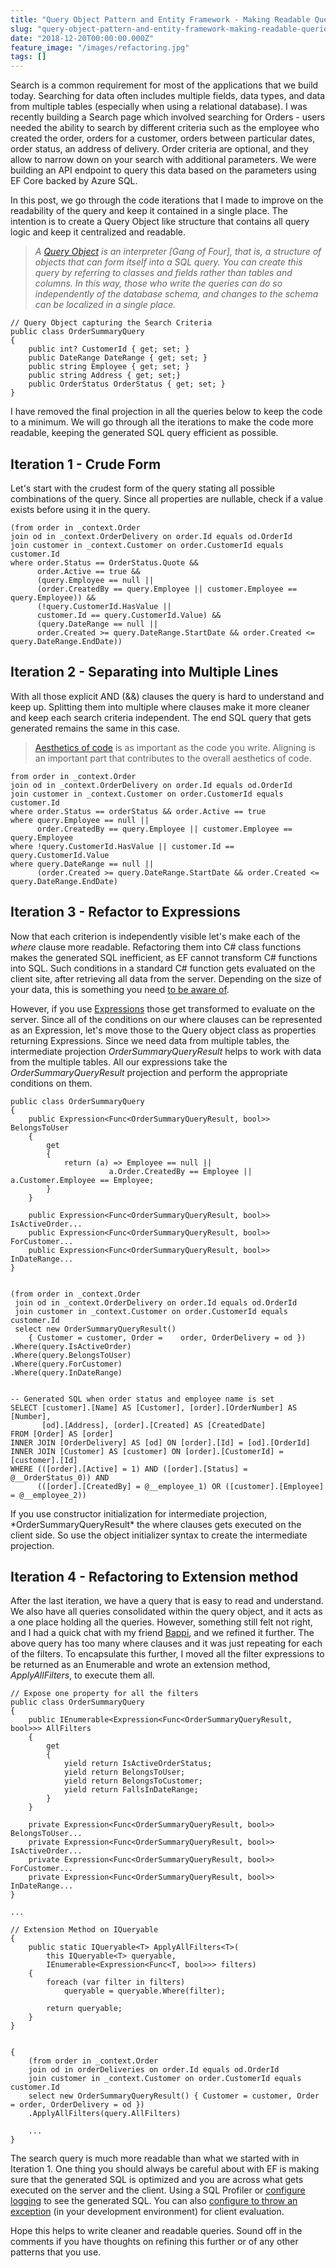 ```yaml
---
title: "Query Object Pattern and Entity Framework - Making Readable Queries"
slug: "query-object-pattern-and-entity-framework-making-readable-queries"
date: "2018-12-20T00:00:00.000Z"
feature_image: "/images/refactoring.jpg"
tags: []
---
```


Search is a common requirement for most of the applications that we build today. Searching for data often includes multiple fields, data types, and data from multiple tables (especially when using a relational database). I was recently building a Search page which involved searching for Orders - users needed the ability to search by different criteria such as the employee who created the order, orders for a customer, orders between particular dates, order status, an address of delivery. Order criteria are optional, and they allow to narrow down on your search with additional parameters. We were building an API endpoint to query this data based on the parameters using EF Core backed by Azure SQL.

In this post, we go through the code iterations that I made to improve on the readability of the query and keep it contained in a single place. The intention is to create a Query Object like structure that contains all query logic and keep it centralized and readable.

> _A [Query Object](https://martinfowler.com/eaaCatalog/queryObject.html) is an interpreter \[Gang of Four\], that is, a structure of objects that can form itself into a SQL query. You can create this query by referring to classes and fields rather than tables and columns. In this way, those who write the queries can do so independently of the database schema, and changes to the schema can be localized in a single place._

    // Query Object capturing the Search Criteria
    public class OrderSummaryQuery
    {
        public int? CustomerId { get; set; }
        public DateRange DateRange { get; set; }
        public string Employee { get; set; }
        public string Address { get; set;}
        public OrderStatus OrderStatus { get; set; }
    }
    

I have removed the final projection in all the queries below to keep the code to a minimum. We will go through all the iterations to make the code more readable, keeping the generated SQL query efficient as possible.

Iteration 1 - Crude Form
------------------------

Let's start with the crudest form of the query stating all possible combinations of the query. Since all properties are nullable, check if a value exists before using it in the query.

    (from order in _context.Order
    join od in _context.OrderDelivery on order.Id equals od.OrderId
    join customer in _context.Customer on order.CustomerId equals customer.Id
    where order.Status == OrderStatus.Quote &&
          order.Active == true &&
          (query.Employee == null ||
          (order.CreatedBy == query.Employee || customer.Employee == query.Employee)) &&
          (!query.CustomerId.HasValue ||
          customer.Id == query.CustomerId.Value) &&
          (query.DateRange == null ||
          order.Created >= query.DateRange.StartDate && order.Created <= query.DateRange.EndDate))
    

Iteration 2 - Separating into Multiple Lines
--------------------------------------------

With all those explicit AND (&&) clauses the query is hard to understand and keep up. Splitting them into multiple where clauses make it more cleaner and keep each search criteria independent. The end SQL query that gets generated remains the same in this case.

> [Aesthetics of code](__GHOST_URL__/blog/left-align-your-code-for-better-readability/) is as important as the code you write. Aligning is an important part that contributes to the overall aesthetics of code.

    from order in _context.Order
    join od in _context.OrderDelivery on order.Id equals od.OrderId
    join customer in _context.Customer on order.CustomerId equals customer.Id
    where order.Status == orderStatus && order.Active == true
    where query.Employee == null ||
          order.CreatedBy == query.Employee || customer.Employee == query.Employee
    where !query.CustomerId.HasValue || customer.Id == query.CustomerId.Value
    where query.DateRange == null ||
          (order.Created >= query.DateRange.StartDate && order.Created <= query.DateRange.EndDate)
    

Iteration 3 - Refactor to Expressions
-------------------------------------

Now that each criterion is independently visible let's make each of the _where_ clause more readable. Refactoring them into C# class functions makes the generated SQL inefficient, as EF cannot transform C# functions into SQL. Such conditions in a standard C# function gets evaluated on the client site, after retrieving all data from the server. Depending on the size of your data, this is something you need [to be aware of](https://docs.microsoft.com/en-us/ef/core/querying/client-eval#client-evaluation-performance-issues).

However, if you use [Expressions](https://docs.microsoft.com/en-us/dotnet/framework/data/adonet/ef/language-reference/expressions-in-linq-to-entities-queries) those get transformed to evaluate on the server. Since all of the conditions on our where clauses can be represented as an Expression, let's move those to the Query object class as properties returning Expressions. Since we need data from multiple tables, the intermediate projection _OrderSummaryQueryResult_ helps to work with data from the multiple tables. All our expressions take the _OrderSummaryQueryResult_ projection and perform the appropriate conditions on them.

    public class OrderSummaryQuery
    {
        public Expression<Func<OrderSummaryQueryResult, bool>> BelongsToUser
        {
            get
            {
                return (a) => Employee == null ||
                          a.Order.CreatedBy == Employee || a.Customer.Employee == Employee;
            }
        }
    
        public Expression<Func<OrderSummaryQueryResult, bool>> IsActiveOrder...
        public Expression<Func<OrderSummaryQueryResult, bool>> ForCustomer...
        public Expression<Func<OrderSummaryQueryResult, bool>> InDateRange...
    }
    

    (from order in _context.Order
     join od in _context.OrderDelivery on order.Id equals od.OrderId
     join customer in _context.Customer on order.CustomerId equals customer.Id
     select new OrderSummaryQueryResult()
        { Customer = customer, Order =    order, OrderDelivery = od })
    .Where(query.IsActiveOrder)
    .Where(query.BelongsToUser)
    .Where(query.ForCustomer)
    .Where(query.InDateRange)
    

    -- Generated SQL when order status and employee name is set
    SELECT [customer].[Name] AS [Customer], [order].[OrderNumber] AS [Number],
           [od].[Address], [order].[Created] AS [CreatedDate]
    FROM [Order] AS [order]
    INNER JOIN [OrderDelivery] AS [od] ON [order].[Id] = [od].[OrderId]
    INNER JOIN [Customer] AS [customer] ON [order].[CustomerId] = [customer].[Id]
    WHERE (([order].[Active] = 1) AND ([order].[Status] = @__OrderStatus_0)) AND
          (([order].[CreatedBy] = @__employee_1) OR ([customer].[Employee] = @__employee_2))
    

If you use constructor initialization for intermediate projection, \*OrderSummaryQueryResult\* the where clauses gets executed on the client side. So use the object initializer syntax to create the intermediate projection.

Iteration 4 - Refactoring to Extension method
---------------------------------------------

After the last iteration, we have a query that is easy to read and understand. We also have all queries consolidated within the query object, and it acts as a one place holding all the queries. However, something still felt not right, and I had a quick chat with my friend [Bappi](https://twitter.com/zpbappi), and we refined it further. The above query has too many where clauses and it was just repeating for each of the filters. To encapsulate this further, I moved all the filter expressions to be returned as an Enumerable and wrote an extension method, _ApplyAllFilters_, to execute them all.

    // Expose one property for all the filters
    public class OrderSummaryQuery
    {
        public IEnumerable<Expression<Func<OrderSummaryQueryResult, bool>>> AllFilters
        {
            get
            {
                yield return IsActiveOrderStatus;
                yield return BelongsToUser;
                yield return BelongsToCustomer;
                yield return FallsInDateRange;
            }
        }
    
        private Expression<Func<OrderSummaryQueryResult, bool>> BelongsToUser...
        private Expression<Func<OrderSummaryQueryResult, bool>> IsActiveOrder...
        private Expression<Func<OrderSummaryQueryResult, bool>> ForCustomer...
        private Expression<Func<OrderSummaryQueryResult, bool>> InDateRange...
    }
    
    ...
    
    // Extension Method on IQueryable
    {
        public static IQueryable<T> ApplyAllFilters<T>(
            this IQueryable<T> queryable,
            IEnumerable<Expression<Func<T, bool>>> filters)
        {
            foreach (var filter in filters)
                queryable = queryable.Where(filter);
    
            return queryable;
        }
    }
    

    {
        (from order in _context.Order
        join od in orderDeliveries on order.Id equals od.OrderId
        join customer in _context.Customer on order.CustomerId equals customer.Id
        select new OrderSummaryQueryResult() { Customer = customer, Order = order, OrderDelivery = od })
        .ApplyAllFilters(query.AllFilters)
    
        ...
    }
    

The search query is much more readable than what we started with in Iteration 1. One thing you should always be careful about with EF is making sure that the generated SQL is optimized and you are across what gets executed on the server and the client. Using a SQL Profiler or [configure logging](https://docs.microsoft.com/en-us/ef/core/miscellaneous/logging) to see the generated SQL. You can also [configure to throw an exception](https://docs.microsoft.com/en-us/ef/core/querying/client-eval#optional-behavior-throw-an-exception-for-client-evaluation) (in your development environment) for client evaluation.

Hope this helps to write cleaner and readable queries. Sound off in the comments if you have thoughts on refining this further or of any other patterns that you use.